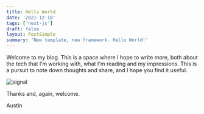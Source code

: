 ```yaml
---
title: Hello World
date: '2021-12-18'
tags: ['next-js']
draft: false
layout: PostSimple
summary: 'New template, new framework. Hello World!'
---
```


Welcome to my blog. This is a space where I hope to write more, both about the tech that I’m working with, what I'm reading and my impressions. This is a pursuit to note down thoughts and share, and I hope you find it useful.

<div className="flex flex-wrap -mx-2 overflow-hidden xl:-mx-2 post-img">
  <div className="my-1 px-2 w-full overflow-hidden xl:my-1 xl:px-2 xl:w-1/2">
    <Image alt="signal" src="/static/images/hello-world/signal.webp" width={500} height={667} />
  </div>
</div>

Thanks and, again, welcome.

Austin